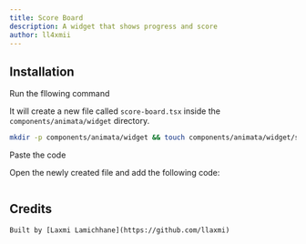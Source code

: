 ```yaml
---
title: Score Board
description: A widget that shows progress and score
author: ll4xmii
---
```


<ComponentPreview name="widget-score-board--docs" />

## Installation

<Steps>
<Step>Run the fllowing command</Step>

It will create a new file called `score-board.tsx` inside the `components/animata/widget` directory.

```bash
mkdir -p components/animata/widget && touch components/animata/widget/score-board.tsx
```

<Step>Paste the code</Step>

Open the newly created file and add the following code:

```jsx file=<rootDir>/animata/widget/score-board.tsx

```

</Steps>

## Credits

    Built by [Laxmi Lamichhane](https://github.com/llaxmi)
